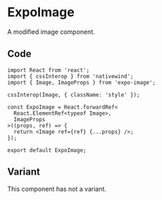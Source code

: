# ExpoImage

A modified image component.

## Code

```tsx filename="expo-image.tsx" copy
import React from 'react';
import { cssInterop } from 'nativewind';
import { Image, ImageProps } from 'expo-image';

cssInterop(Image, { className: 'style' });

const ExpoImage = React.forwardRef<
  React.ElementRef<typeof Image>,
  ImageProps
>((props, ref) => {
  return <Image ref={ref} {...props} />;
});

export default ExpoImage;
```

## Variant

This component has not a variant.
